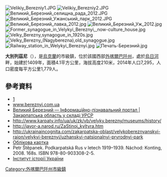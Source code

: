 {{No footnotes|time=2015-09-16T13:14:44+00:00}}
[[Image:Velikiy_Berezniy1.JPG|right]]
[[Image:Velikiy_Berezniy2.JPG|right]]
[[Image:Великий_Березний_селищна_рада_2012.JPG|right]]
[[Image:Великий_Березний_Ужанський_парк_2012.JPG|right]]
[[Image:Великий_Березний_лавка_2012.jpg|right]]
[[Image:Великий_Березний_Уж_2012.jpg|right]]
[[Image:Former_synagogue_in_Velykyi_Bereznyi,_now-culture_house.jpg|right]]
[[Image:Velky_Berezny,synagogue_in_1920s.jpg|right]]
[[Image:Velky_Berezny_(Nagyberezna),old_synagogue.jpg|right]]
[[Image:Railway_station_in_Welykyi_Bereznyi.jpg|thumb]]
[[Image:Печать-Березний.jpg|thumb]]

{{coord|48|53|37|N|22|27|27|E|scale:30000|display=title}}

'''大別列茲尼'''（{{lang-uk|Великий Березний}}），是[[烏克蘭|烏克蘭]]的市級鎮，位於該國西部[[外喀爾巴阡州|外喀爾巴阡州]]，處於[[烏日河_(拉博雷茨河支流)|烏日河]]畔，始建於1409年，面積4.1平方公里，海拔高度210米，2014年人口7,295，人口密度每平方公里1,779人。

==參考資料==
*[http://www.uz.ukrstat.gov.ua/press/2014/expr_v059.pdf] {{Wayback|url=http://www.uz.ukrstat.gov.ua/press/2014/expr_v059.pdf |date=20140413145456 }}
*[http://www.bereznyj.com.ua www.bereznyj.com.ua] {{Wayback|url=http://www.bereznyj.com.ua/ |date=20201205123526 }}
* [http://imsu-zakarpattja.com/mista-i-sela-zakarpatskoi-oblasti/velykobereznjanskyj-rajon/velykyj-bereznyj.html Великий Березний — Інформаційно-пізнавальний портал | Закарпатська область у складі УРСР] {{Wayback|url=http://imsu-zakarpattja.com/mista-i-sela-zakarpatskoi-oblasti/velykobereznjanskyj-rajon/velykyj-bereznyj.html |date=20200221180710 }}
* http://www.karpaty.info/ua/uk/zk/vb/velyky.berezny/museums/history/ {{Wayback|url=http://www.karpaty.info/ua/uk/zk/vb/velyky.berezny/museums/history/ |date=20170922125246 }}
* http://javor-a.narod.ru/ZaStinoj_kyltyra.htm {{Wayback|url=http://javor-a.narod.ru/ZaStinoj_kyltyra.htm |date=20190913065845 }}
* http://ukrainaincognita.com/zakarpatska-oblast/velykobereznyanskyi-raion/velykyi-bereznyi/uzhanskyi-natsionalnyi-pryrodnyi-park {{Wayback|url=http://ukrainaincognita.com/zakarpatska-oblast/velykobereznyanskyi-raion/velykyi-bereznyi/uzhanskyi-natsionalnyi-pryrodnyi-park |date=20200810022247 }}
* [http://gska2.rada.gov.ua/pls/z7502/A005?rdat1=29.06.2008&rf7571=11023 Облікова картка]{{dead link|date=2017年12月 |bot=InternetArchiveBot |fix-attempted=yes }}
* Petr Štěpanek. Podkarpatská Rus v letech 1919–1939. Náchod: Konting, 2008. 168s. ISBN 978-80-903308-2-5.
* [http://www.history.org.ua/?hrono Інститут історії України]{{Wayback|url=http://www.history.org.ua/?hrono |date=20160629080207 }}

{{DEFAULTSORT:Великий Березний}}
[[Category:外喀爾巴阡州市級鎮|Category:外喀爾巴阡州市級鎮]]


{{Zakarpattia-geo-stub}}